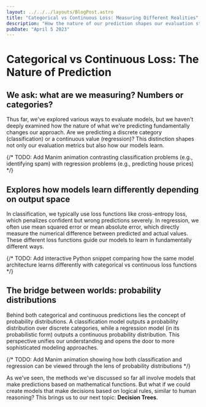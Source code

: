 ```yaml
---
layout: ../../../layouts/BlogPost.astro
title: "Categorical vs Continuous Loss: Measuring Different Realities"
description: "How the nature of our prediction shapes our evaluation strategies"
pubDate: "April 5 2023"
---
```


# Categorical vs Continuous Loss: The Nature of Prediction

## We ask: what are we measuring? Numbers or categories?
Thus far, we've explored various ways to evaluate models, but we haven't deeply examined how the nature of what we're predicting fundamentally changes our approach. Are we predicting a discrete category (classification) or a continuous value (regression)? This distinction shapes not only our evaluation metrics but also how our models learn.

{/* TODO: Add Manim animation contrasting classification problems (e.g., identifying spam) with regression problems (e.g., predicting house prices) */}

## Explores how models learn differently depending on output space
In classification, we typically use loss functions like cross-entropy loss, which penalizes confident but wrong predictions severely. In regression, we often use mean squared error or mean absolute error, which directly measure the numerical difference between predicted and actual values. These different loss functions guide our models to learn in fundamentally different ways.

{/* TODO: Add interactive Python snippet comparing how the same model architecture learns differently with categorical vs continuous loss functions */}

## The bridge between worlds: probability distributions
Behind both categorical and continuous predictions lies the concept of probability distributions. A classification model outputs a probability distribution over discrete categories, while a regression model (in its probabilistic form) outputs a continuous probability distribution. This perspective unifies our understanding and opens the door to more sophisticated modeling approaches.

{/* TODO: Add Manim animation showing how both classification and regression can be viewed through the lens of probability distributions */}

As we've seen, the methods we've discussed so far all involve models that make predictions based on mathematical functions. But what if we could create models that make decisions based on logical rules, similar to human reasoning? This brings us to our next topic: **Decision Trees**. 